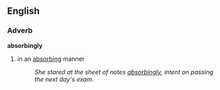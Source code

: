 ==English==
=== Adverb ===
'''absorbingly'''
# in an [[absorbing]] manner
#: ''She stared at the sheet of notes [[absorbingly]], intent on passing the next day's exam.''